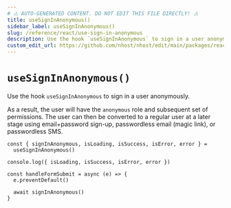 ```yaml
---
# ⚠️ AUTO-GENERATED CONTENT. DO NOT EDIT THIS FILE DIRECTLY! ⚠️
title: useSignInAnonymous()
sidebar_label: useSignInAnonymous()
slug: /reference/react/use-sign-in-anonymous
description: Use the hook `useSignInAnonymous` to sign in a user anonymously.
custom_edit_url: https://github.com/nhost/nhost/edit/main/packages/react/src/useSignInAnonymous.ts#L27
---
```


# `useSignInAnonymous()`

Use the hook `useSignInAnonymous` to sign in a user anonymously.

As a result, the user will have the `anonymous` role and subsequent set of permissions.
The user can then be converted to a regular user at a later stage using email+password sign-up, passwordless email (magic link), or passwordless SMS.

```tsx
const { signInAnonymous, isLoading, isSuccess, isError, error } =
  useSignInAnonymous()

console.log({ isLoading, isSuccess, isError, error })

const handleFormSubmit = async (e) => {
  e.preventDefault()

  await signInAnonymous()
}
```
